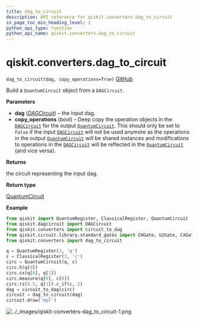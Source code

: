 ```yaml
---
title: dag_to_circuit
description: API reference for qiskit.converters.dag_to_circuit
in_page_toc_min_heading_level: 1
python_api_type: function
python_api_name: qiskit.converters.dag_to_circuit
---
```


<span id="qiskit-converters-dag-to-circuit" />

# qiskit.converters.dag\_to\_circuit

<span id="qiskit.converters.dag_to_circuit" />

`dag_to_circuit(dag, copy_operations=True)` [GitHub](https://github.com/qiskit/qiskit/tree/stable/0.24/qiskit/converters/dag_to_circuit.py "view source code")

Build a `QuantumCircuit` object from a `DAGCircuit`.

**Parameters**

*   **dag** ([*DAGCircuit*](qiskit.dagcircuit.DAGCircuit "qiskit.dagcircuit.DAGCircuit")) – the input dag.
*   **copy\_operations** (*bool*) – Deep copy the operation objects in the [`DAGCircuit`](qiskit.dagcircuit.DAGCircuit "qiskit.dagcircuit.DAGCircuit") for the output [`QuantumCircuit`](qiskit.circuit.QuantumCircuit "qiskit.circuit.QuantumCircuit"). This should only be set to `False` if the input [`DAGCircuit`](qiskit.dagcircuit.DAGCircuit "qiskit.dagcircuit.DAGCircuit") will not be used anymore as the operations in the output [`QuantumCircuit`](qiskit.circuit.QuantumCircuit "qiskit.circuit.QuantumCircuit") will be shared instances and modifications to operations in the [`DAGCircuit`](qiskit.dagcircuit.DAGCircuit "qiskit.dagcircuit.DAGCircuit") will be reflected in the [`QuantumCircuit`](qiskit.circuit.QuantumCircuit "qiskit.circuit.QuantumCircuit") (and vice versa).

**Returns**

the circuit representing the input dag.

**Return type**

[QuantumCircuit](qiskit.circuit.QuantumCircuit "qiskit.circuit.QuantumCircuit")

**Example**

```python
from qiskit import QuantumRegister, ClassicalRegister, QuantumCircuit
from qiskit.dagcircuit import DAGCircuit
from qiskit.converters import circuit_to_dag
from qiskit.circuit.library.standard_gates import CHGate, U2Gate, CXGate
from qiskit.converters import dag_to_circuit

q = QuantumRegister(3, 'q')
c = ClassicalRegister(3, 'c')
circ = QuantumCircuit(q, c)
circ.h(q[0])
circ.cx(q[0], q[1])
circ.measure(q[0], c[0])
circ.rz(0.5, q[1]).c_if(c, 2)
dag = circuit_to_dag(circ)
circuit = dag_to_circuit(dag)
circuit.draw('mpl')
```

![../\_images/qiskit-converters-dag\_to\_circuit-1.png](/images/api/qiskit/0.43/qiskit-converters-dag_to_circuit-1.png)

